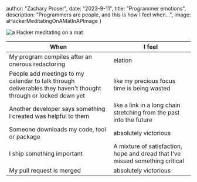 



  author: "Zachary Proser",
  date: "2023-9-11",
  title: "Programmer emotions",
  description: "Programmers are people, and this is how I feel when...",
  image: aHackerMeditatingOnAMatInAPImage
}


<Image src={aHackerMeditatingOnAMatInAPImage} alt="a Hacker meditating on a mat" />

|  When  |   I feel |   
|---|---|
| My program compiles after an onerous redactoring|  elation|   
| People add meetings to my calendar to talk through deliverables they haven't thought through or locked down yet| like my precious focus time is being wasted   |   
| Another developer says something I created was helpful to them| like a link in a long chain stretching from the past into the future|  
| Someone downloads my code, tool or package| absolutely victorious |
| I ship something important | A mixture of satisfaction, hope and dread that I've missed something critical|
| My pull request is merged | absolutely victorious |
